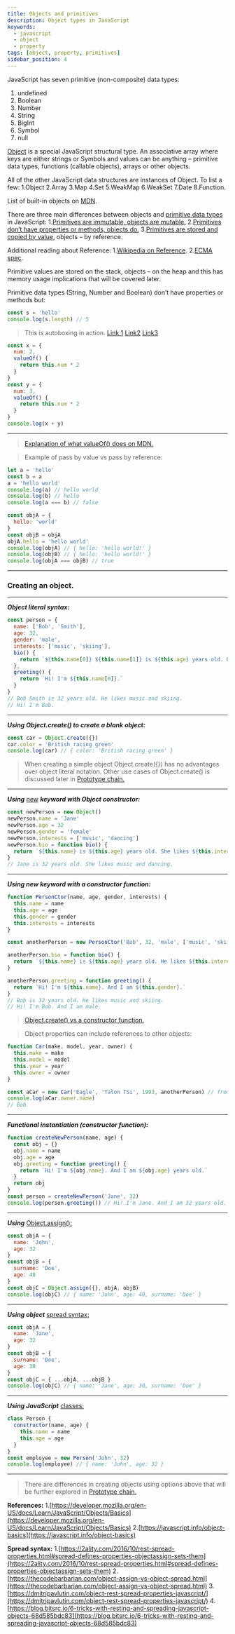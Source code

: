 ```yaml
---
title: Objects and primitives
description: Object types in JavaScript
keywords:
  - javascript
  - object
  - property
tags: [object, property, primitives]
sidebar_position: 4
---
```


JavaScript has seven primitive (non-composite) data types:
1. undefined
2. Boolean
3. Number
4. String
5. BigInt
6. Symbol
7. null

[Object](https://developer.mozilla.org/en-US/docs/Web/JavaScript/Reference/Global_Objects/Object) is a special JavaScript structural type. An associative array where keys are either strings or Symbols and values can be anything – primitive data types, functions (callable objects), arrays or other objects.

All of the other JavaScript data structures are instances of Object. To list a few:
1.Object
2.Array
3.Map
4.Set
5.WeakMap
6.WeakSet
7.Date
8.Function.

List of built-in objects on [MDN](https://developer.mozilla.org/en-US/docs/Web/JavaScript/Reference/Global_Objects).

There are three main differences between objects and [primitive data types](https://developer.mozilla.org/en-US/docs/Web/JavaScript/Data_structures) in JavaScript:
1.[Primitives are immutable, objects are mutable.](https://stackoverflow.com/a/23556036)
2.[Primitives don’t have properties or methods, objects do.](https://elkhan.me/2020/07/05/objects-and-primitives/#wrapper-objects-primitives)
3.[Primitives are stored and copied by value](https://elkhan.me/2020/07/05/objects-and-primitives/#pass-by-value), objects – by reference.


Additional reading about Reference:
1.[Wikipedia on Reference](https://en.wikipedia.org/wiki/Reference_(computer_science)).
2.[ECMA spec](http://ecma-international.org/ecma-262/5.1/#sec-8.7).


Primitive values are stored on the stack, objects – on the heap and this has memory usage implications that will be covered later.

Primitive data types (String, Number and Boolean) don’t have properties or methods but:

```javascript
const s = 'hello'
console.log(s.length) // 5
```
>This is autoboxing in action. [Link 1](https://javascriptweblog.wordpress.com/2010/09/27/the-secret-life-of-javascript-primitives/) [Link2](https://stackoverflow.com/a/17217024) [Link3](https://javascriptrefined.io/the-wrapper-object-400311b29151)
```javascript
const x = {
  num: 2,
  valueOf() {
    return this.num * 2
  }
}
const y = {
  num: 3,
  valueOf() {
    return this.num * 2
  }
}
console.log(x + y)
```
---
>[Explanation of what valueOf() does on MDN.](https://developer.mozilla.org/en-US/docs/Web/JavaScript/Reference/Global_Objects/Object/valueOf)

>Example of pass by value vs pass by reference:
```javascript
let a = 'hello'
const b = a
a = 'hello world'
console.log(a) // hello world
console.log(b) // hello
console.log(a === b) // false

const objA = {
  hello: 'world'
}
const objB = objA
objA.hello = 'hello world'
console.log(objA) // { hello: 'hello world!' }
console.log(objB) // { hello: 'hello world!' }
console.log(objA === objB) // true
```
---
### Creating an object.
---
**_Object literal syntax:_**
```javascript
const person = {
  name: ['Bob', 'Smith'],
  age: 32,
  gender: 'male',
  interests: ['music', 'skiing'],
  bio() {
    return `${this.name[0]} ${this.name[1]} is ${this.age} years old. He likes ${this.interests[0]} and ${this.interests[1]}.`
  },
  greeting() {
    return `Hi! I'm ${this.name[0]}.`
  }
}
// Bob Smith is 32 years old. He likes music and skiing.
// Hi! I'm Bob.
```
---
**_Using Object.create() to create a blank object:_**
```javascript
const car = Object.create({})
car.color = 'British racing green'
console.log(car) // { color: 'British racing green' }
```
>When creating a simple object Object.create({}) has no advantages over object literal notation. Other use cases of Object.create() is discussed later in [Prototype chain.](/docs/javascript/builtins/object/examples/prototypeChain)
---
**_Using_** [new](https://developer.mozilla.org/en-US/docs/Web/JavaScript/Reference/Operators/new) **_keyword with Object constructor:_**
```javascript
const newPerson = new Object()
newPerson.name = 'Jane'
newPerson.age = 32
newPerson.gender = 'female'
newPerson.interests = ['music', 'dancing']
newPerson.bio = function bio() {
  return `${this.name} is ${this.age} years old. She likes ${this.interests[0]} and ${this.interests[1]}.`
}
// Jane is 32 years old. She likes music and dancing.
```
---
**_Using new keyword with a constructor function:_**
```javascript
function PersonCtor(name, age, gender, interests) {
  this.name = name
  this.age = age
  this.gender = gender
  this.interests = interests
}

const anotherPerson = new PersonCtor('Bob', 32, 'male', ['music', 'skiing'])

anotherPerson.bio = function bio() {
  return `${this.name} is ${this.age} years old. He likes ${this.interests[0]} and ${this.interests[1]}.`
}

anotherPerson.greeting = function greeting() {
  return `Hi! I'm ${this.name}. And I am ${this.gender}.`
}
// Bob is 32 years old. He likes music and skiing.
// Hi! I'm Bob. And I am male.
```
>[Object.create() vs a constructor function.](https://stackoverflow.com/questions/2709612/using-object-create-instead-of-new)

>Object properties can include references to other objects:
```javascript
function Car(make, model, year, owner) {
  this.make = make
  this.model = model
  this.year = year
  this.owner = owner
}

const aCar = new Car('Eagle', 'Talon TSi', 1993, anotherPerson) // from above
console.log(aCar.owner.name)
// Bob
```
---
**_Functional instantiation (constructor function):_**
```javascript
function createNewPerson(name, age) {
  const obj = {}
  obj.name = name
  obj.age = age
  obj.greeting = function greeting() {
    return `Hi! I'm ${obj.name}. And I am ${obj.age} years old.`
  }
  return obj
}
const person = createNewPerson('Jane', 32)
console.log(person.greeting()) // Hi! I'm Jane. And I am 32 years old.
```
---
**_Using_** [Object.assign():](https://developer.mozilla.org/en-US/docs/Web/JavaScript/Reference/Global_Objects/Object/assign)
```javascript
const objA = {
  name: 'John',
  age: 32
}
const objB = {
  surname: 'Doe',
  age: 40
}
const objC = Object.assign({}, objA, objB)
console.log(objC) // { name: 'John', age: 40, surname: 'Doe' }
```
---
**_Using object_** [spread syntax:](#spread-syntax)
```javascript
const objA = {
  name: 'Jane',
  age: 32
}
const objB = {
  surname: 'Doe',
  age: 30
}
const objC = { ...objA, ...objB }
console.log(objC) // { name: 'Jane', age: 30, surname: 'Doe' }
```
---
**_Using JavaScript_** [classes:](https://developer.mozilla.org/en-US/docs/Web/JavaScript/Reference/Classes)
```javascript
class Person {
  constructor(name, age) {
    this.name = name
    this.age = age
  }
}
const employee = new Person('John', 32)
console.log(employee) // { name: 'John', age: 32 }
```
---
>There are differences in creating objects using options above that will be further explored in [Prototype chain.](/docs/javascript/builtins/object/examples/prototypeChain)

**References:**
1.[https://developer.mozilla.org/en-US/docs/Learn/JavaScript/Objects/Basics](https://developer.mozilla.org/en-US/docs/Learn/JavaScript/Objects/Basics)
2.[https://javascript.info/object-basics](https://javascript.info/object-basics)

**<a name="spread-syntax"></a>Spread syntax:**
1.[https://2ality.com/2016/10/rest-spread-properties.html#spread-defines-properties-objectassign-sets-them](https://2ality.com/2016/10/rest-spread-properties.html#spread-defines-properties-objectassign-sets-them)
2.[https://thecodebarbarian.com/object-assign-vs-object-spread.html](https://thecodebarbarian.com/object-assign-vs-object-spread.html)
3.[https://dmitripavlutin.com/object-rest-spread-properties-javascript/](https://dmitripavlutin.com/object-rest-spread-properties-javascript/)
4.[https://blog.bitsrc.io/6-tricks-with-resting-and-spreading-javascript-objects-68d585bdc83](https://blog.bitsrc.io/6-tricks-with-resting-and-spreading-javascript-objects-68d585bdc83)